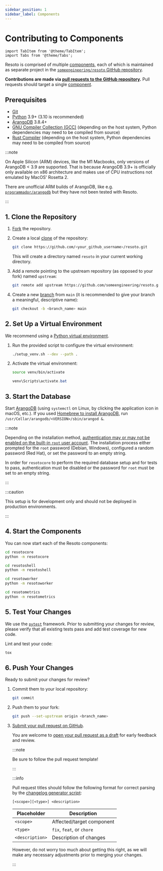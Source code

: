 ```yaml
---
sidebar_position: 1
sidebar_label: Components
---
```


# Contributing to Components

```mdx-code-block
import TabItem from '@theme/TabItem';
import Tabs from '@theme/Tabs';
```

Resoto is comprised of multiple [components](../reference/components/index.mdx), each of which is maintained as separate project in the [`someengineering/resoto` GitHub repository](https://github.com/someengineering/resoto).

**Contributions are made via [pull requests to the GitHub repository](https://github.com/someengineering/resoto/pulls).** Pull requests should target a single [component](../reference/components/index.mdx).

## Prerequisites

- [Git](https://git-scm.com)
- [Python](https://python.org) 3.9+ (3.10 is recommended)
- [ArangoDB](https://arangodb.com) 3.8.4+
- [GNU Compiler Collection (GCC)](https://gcc.gnu.org) (depending on the host system, Python dependencies may need to be compiled from source)
- [Rust Compiler](https://www.rust-lang.org/tools/install) (depending on the host system, Python dependencies may need to be compiled from source)

:::note

On Apple Silicon (ARM) devices, like the M1 Macbooks, only versions of ArangoDB < 3.9 are supported. That is because ArangoDB 3.9+ is officially only available on x86 architecture and makes use of CPU instructions not emulated by MacOS' Rosetta 2.

There are unofficial ARM builds of ArangoDB, like e.g. [`programmador/arangodb`](https://hub.docker.com/r/programmador/arangodb) but they have not been tested with Resoto.

:::

## 1. Clone the Repository

1. [Fork](https://docs.github.com/get-started/quickstart/fork-a-repo) the repository.

2. Create a local [clone](https://docs.github.com/repositories/creating-and-managing-repositories/cloning-a-repository) of the repository:

   ```bash
   git clone https://github.com/<your_github_username>/resoto.git
   ```

   This will create a directory named `resoto` in your current working directory.

3. Add a remote pointing to the upstream repository (as opposed to your fork) named `upstream`:

   ```bash
   git remote add upstream https://github.com/someengineering/resoto.git
   ```

4. Create a new [branch](https://git-scm.com/book/en/v2/Git-Branching-Branches-in-a-Nutshell) from `main` (it is recommended to give your branch a meaningful, descriptive name):

   ```bash
   git checkout -b <branch_name> main
   ```

## 2. Set Up a Virtual Environment

We recommend using a [Python virtual environment](https://docs.python.org/3/tutorial/venv.html).

1.  Run the provided script to configure the virtual environment:

    ```bash
    ./setup_venv.sh --dev --path .
    ```

2.  Activate the virtual environment:

    <Tabs groupId="operating-system">

    <TabItem value="linux" label="Linux/macOS">

    ```bash
    source venv/bin/activate
    ```

    </TabItem>

    <TabItem value="windows" label="Windows">

    ```powershell
    venv\Scripts\activate.bat
    ```

    </TabItem>

    </Tabs>

## 3. Start the Database

Start [ArangoDB](https://arangodb.com) (using `systemctl` on Linux, by clicking the application icon in macOS, etc.). If you used [Homebrew to install ArangoDB](https://arangodb.com/docs/stable/installation-mac-osx.html#homebrew), run `/usr/Cellar/arangodb/<VERSION>/sbin/arangod &`.

:::note

Depending on the installation method, [authentication may or may not be enabled on the built-in `root` user account](https://www.arangodb.com/docs/stable/getting-started-installation.html#securing-the-installation). The installation process either prompted for the `root` password (Debian, Windows), configured a random password (Red Hat), or set the password to an empty string.

In order for `resotocore` to perform the required database setup and for tests to pass, authentication must be disabled or the password for `root` must be set to an empty string.

:::

:::caution

This setup is for development only and should not be deployed in production environments.

:::

## 4. Start the Components

You can now start each of the Resoto components:

<Tabs>

<TabItem value="core" label="Core">

```bash
cd resotocore
python -m resotocore
```

</TabItem>

<TabItem value="shell" label="Shell">

```bash
cd resotoshell
python -m resotoshell
```

</TabItem>

<TabItem value="worker" label="Worker">

```bash
cd resotoworker
python -m resotoworker
```

</TabItem>

<TabItem value="metrics" label="Metrics">

```bash
cd resotometrics
python -m resotometrics
```

</TabItem>

</Tabs>

## 5. Test Your Changes

We use the [`pytest`](https://pytest.org) framework. Prior to submitting your changes for review, please verify that all existing tests pass and add test coverage for new code.

Lint and test your code:

```bash
tox
```

## 6. Push Your Changes

Ready to submit your changes for review?

1. Commit them to your local repository:

   ```bash
   git commit
   ```

2. Push them to your fork:

   ```bash
   git push --set-upstream origin <branch_name>
   ```

3. [Submit your pull request on GitHub](https://github.com/someengineering/resoto/pulls).

   You are welcome to [open your pull request as a draft](https://docs.github.com/pull-requests/collaborating-with-pull-requests/proposing-changes-to-your-work-with-pull-requests/about-pull-requests#draft-pull-requests) for early feedback and review.

   :::note

   Be sure to follow the pull request template!

   :::

   :::info

   Pull request titles should follow the following format for correct parsing by the [changelog generator script](https://github.com/someengineering/resoto/blob/main/tools/release_notes.py):

   ```
   [<scope>][<type>] <description>
   ```

   | Placeholder     | Description               |
   | --------------- | ------------------------- |
   | `<scope>`       | Affected/target component |
   | `<type>`        | `fix`, `feat`, or `chore` |
   | `<description>` | Description of changes    |

   However, do not worry too much about getting this right, as we will make any necessary adjustments prior to merging your changes.

   :::
